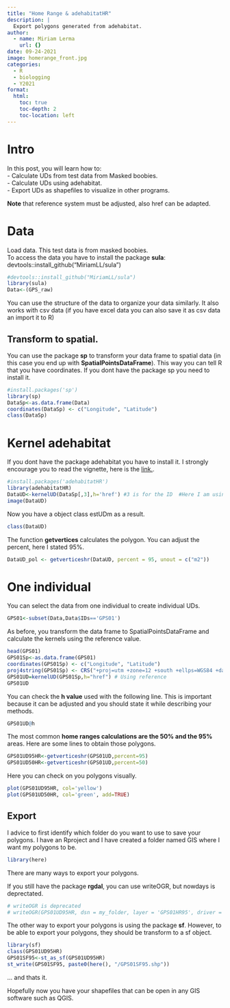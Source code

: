 ```yaml
---
title: "Home Range & adehabitatHR"
description: |
  Export polygons generated from adehabitat.
author:
  - name: Miriam Lerma
    url: {}
date: 09-24-2021
image: homerange_front.jpg
categories:
  - R
  - biologging
  - Y2021
format:
  html:
    toc: true
    toc-depth: 2
    toc-location: left
---
```



# Intro

In this post, you will learn how to:  <br>
- Calculate UDs from test data from Masked boobies. <br>
- Calculate UDs using adehabitat.  <br>
- Export UDs as shapefiles to visualize in other programs. <br>

**Note** that reference system must be adjusted, also href can be adapted.

# Data

Load data. This test data is from masked boobies. <br>
To access the data you have to install the package **sula**: devtools::install_github("MiriamLL/sula")

```r
#devtools::install_github("MiriamLL/sula")
library(sula)
Data<-(GPS_raw)
```

You can use the structure of the data to organize your data similarly. 
It also works with csv data (if you have excel data you can also save it as csv data an import it to R)

## Transform to spatial.

You can use the package **sp** to transform your data frame to spatial data (in this case you end up with **SpatialPointsDataFrame**). 
This way you can tell R that you have coordinates.
If you dont have the package sp you need to install it.

```r
#install.packages('sp')
library(sp)
DataSp<-as.data.frame(Data)
coordinates(DataSp) <- c("Longitude", "Latitude")
class(DataSp)
```

# Kernel adehabitat
If you dont have the package adehabitat you have to install it.
I strongly encourage you to read the vignette, here is the [link.](https://cran.r-project.org/web/packages/adehabitatHR/adehabitatHR.pdf).

```r
#install.packages('adehabitatHR')
library(adehabitatHR)
DataUD<-kernelUD(DataSp[,3],h='href') #3 is for the ID  #Here I am using the reference h value
image(DataUD)
```

Now you have a object class estUDm as a result. 

```r
class(DataUD)
```

The function **getvertices** calculates the polygon. 
You can adjust the percent, here I stated 95%.

```r
DataUD_pol <- getverticeshr(DataUD, percent = 95, unout = c("m2"))
```

# One individual

You can select the data from one individual to create individual UDs.

```r
GPS01<-subset(Data,Data$IDs=='GPS01')
```

As before, you transform the data frame to SpatialPointsDataFrame and calculate the kernels using the reference value. 

```r
head(GPS01)
GPS01Sp<-as.data.frame(GPS01)
coordinates(GPS01Sp) <- c("Longitude", "Latitude")
proj4string(GPS01Sp) <- CRS("+proj=utm +zone=12 +south +ellps=WGS84 +datum=WGS84 +units=m +no_defs")
GPS01UD=kernelUD(GPS01Sp,h="href") # Using reference
GPS01UD
```

You can check the **h value** used with the following line. This is important because it can be adjusted and you should state it while describing your methods. 

```r
GPS01UD@h
```

The most common **home ranges calculations are the 50% and the 95%** areas. Here are some lines to obtain those polygons. 

```r
GPS01UD95HR<-getverticeshr(GPS01UD,percent=95)
GPS01UD50HR<-getverticeshr(GPS01UD,percent=50)
```

Here you can check on you polygons visually.

```r
plot(GPS01UD95HR, col='yellow')
plot(GPS01UD50HR, col='green', add=TRUE)
```

## Export

I advice to first identify which folder do you want to use to save your polygons.
I have an Rproject and I have created a folder named GIS where I want my polygons to be.

```r
library(here)
```

There are many ways to export your polygons. 

If you still have the package **rgdal**, you can use writeOGR, but nowdays is deprectated.

```r
# writeOGR is deprecated 
# writeOGR(GPS01UD95HR, dsn = my_folder, layer = 'GPS01HR95', driver = "ESRI Shapefile")
```

The other way to export your polygons is using the package **sf**.
However, to be able to export your polygons, they should be transform to a sf object.

```r
library(sf)
class(GPS01UD95HR)
GPS01SF95<-st_as_sf(GPS01UD95HR)
st_write(GPS01SF95, paste0(here(), "/GPS01SF95.shp"))
```

... and thats it.

Hopefully now you have your shapefiles that can be open in any GIS software such as QGIS. 


